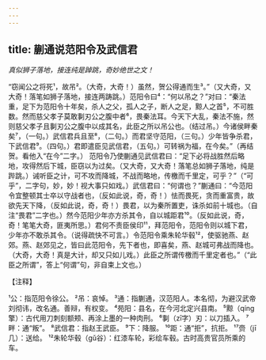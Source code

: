 ```yaml
---
---
---
```

title: 蒯通说范阳令及武信君
---



*真似狮子落地，接连纯是踔跳，奇妙绝世之文！*

“窃闻公之将死¹，故吊²。（大奇，大奇！）虽然，贺公得通而生³。”（又大奇，又大奇！落笔如狮子落地，接连两踌跳。）范阳令曰⁴：“何以吊之？”对曰：“秦法重，足下为范阳令十年矣，杀人之父，孤人之子，断人之足，黥人之首⁵，不可胜数。然而慈父孝子莫敢剚刃公之腹中者⁶，畏秦法耳。今天下大乱，秦法不施，然则慈父孝子且剚刃公之腹中以成其名，此臣之所以吊公也。（结过吊。）今诸侯畔秦矣⁷，（一句。）武信君兵且至⁸，（二句。）而君坚守范阳，（三句。）少年皆争杀君，下武信君⁹。（四句。）君即遣臣见武信君，（五句。）可转祸为福，在今矣。”（再结贺。看他入“在今”二字。）
范阳令乃使蒯通见武信君曰：“足下必将战胜然后略地，攻得然后下城，臣窃以为过矣。（又大奇，又大奇！落笔总如狮子落地，纯是跸跳。）诫听臣之计，可不攻而降城，不战而略地，传檄而千里定，可乎？”（“可乎”，二字句，妙，妙！视大事只如戏。）武信君曰：“何谓也？”蒯通曰：“今范阳令宜整顿其士卒以守战者也，（反如此说，奇，奇！）怯而畏死，贪而重富贵，故欲先天下降，（反如此说，奇，奇！）畏君，以为秦所置吏，诛杀如前十城也。（自注“畏君”二字也。）然今范阳少年亦方杀其令，自以城距君¹⁰。（反如此说，奇，奇！笔笔大奇，匪夷所思。）君何不责臣侯印¹¹，拜范阳令，范阳令则以城下君，少年亦不敢杀其令。（说得疏快不可言。）令范阳令乘朱轮华毂¹²，使驱驰燕、赵郊。燕、赵郊见之，皆曰此范阳令，先下者也，即喜矣，燕、赵城可弗战而降也。（大奇，大奇！真是大计，却又只如儿戏。）此臣之所谓传檄而千里定者也。”（“此臣之所谓”，答上“何谓”句，非自束上文也。）

【注释】

¹公：指范阳令徐公。
²吊：哀悼。
³通：指蒯通，汉范阳人。本名彻，为避汉武帝刘彻讳，改名通。善辩，有权变。
⁴苑阳：县名，在今河北定兴县南。
⁵黥（qíng擎）：古代用刀刺刻额颊、再涂上墨的一种肉刑。
⁶剚（zī字）刃：以刀插入。
⁷畔：通“叛”。
⁸武信君：指赵王武臣。
⁹下：降服。
¹⁰距：通“拒”，抗拒。
¹⁷赍（jī几）：送给。
¹²朱轮华毂（gǔ谷）：红漆车轮，彩绘车毂。古时高贵官员所乘的车。